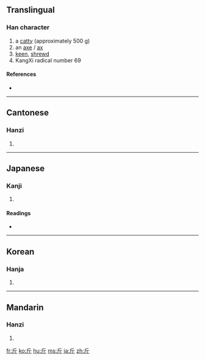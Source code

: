 {{see|觔}}
==Translingual==
{{Han stroke|[[Image:斤-order.gif]]}}

===Han character===
{{Han char|rn=69|rad=斤|as=00|sn=4|four=7222<sub>1</sub>|canj=竹一中 (HML)}}

# a [[catty]] (approximately 500 g)
# an [[axe]] / [[ax]]
# [[keen]], [[shrewd]]
# KangXi radical number 69

====References====
* {{Han ref|kx=0479.040|dkj=13534|dj=0837.230|hdz=32022.010|uh=65A4|ud=26020|bh=A4E7|bd=42215}}

----

==Cantonese==

===Hanzi===
{{yue-hanzi|jyut=|y=gan1}}

# {{defn|Cantonese}}

----

==Japanese==

===Kanji===
{{ja-kanji|grade=c|rs=斤00}}

# {{defn|Japanese}}

====Readings====
* {{ja-readings|on=[[きん]] (kin), [[こん]] (kon)|kun=[[おの]] (ono)}}

----

==Korean==

===Hanja===
{{ko-hanja|hangeul=근|eumhun=|rv=geun|mr=kŭn|y=kun}}

# {{defn|Korean}}

----

==Mandarin==

===Hanzi===
{{cmn-hanzi|pin=[[jīn]] ([[jin1]])|wg=chin<sup>1</sup>}}

# {{defn|Mandarin}}

[[fr:斤]]
[[ko:斤]]
[[hu:斤]]
[[ms:斤]]
[[ja:斤]]
[[zh:斤]]
